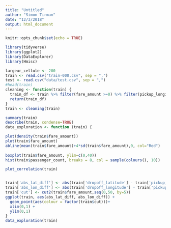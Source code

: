 ```yaml
---
title: "Untitled"
author: "Simon Tirman"
date: "12/3/2018"
output: html_document
---
```


```r
knitr::opts_chunk$set(echo = TRUE)
```



```r
library(tidyverse)
library(ggplot2)
library(DataExplorer)
library(Hmisc)
```


```r
largeur_cellule <- 200
train <- read.csv("train-000.csv", sep = ",")
test <- read.csv("data/test.csv", sep = ",")
#head(train)
cleaning <- function(train) {
  train_df <- train %>% filter(fare_amount >=0) %>% filter(pickup_longitude > -100, pickup_longitude < -50, pickup_latitude > 20, pickup_latitude < 60, dropoff_longitude > -100, dropoff_longitude < -50, dropoff_latitude > 20, dropoff_latitude < 60)
  return(train_df)
}
train <- cleaning(train)
```

```r
summary(train)
describe(train, condense=TRUE)
data_exploration <- function (train) {

plot(density(train$fare_amount))
plot(train$fare_amount)
abline(mean(train$fare_amount)+4*sd(train$fare_amount),0, col="Red")
 
boxplot(train$fare_amount, ylim=c(0,40))
hist(train$passenger_count, breaks = 8, col = sample(colours(), 10))

plot_correlation(train)


train['abs_lat_diff'] <- abs(train['dropoff_latitude'] - train['pickup_latitude'])
train['abs_lon_diff'] <- abs(train['dropoff_longitude'] - train['pickup_longitude'])
train['cut'] <- cut2(train$fare_amount,seq(0,50, by=5))
ggplot(train, aes(abs_lat_diff, abs_lon_diff)) +
  geom_point(aes(colour = factor(train$cut)))+
  xlim(0,1) +
  ylim(0,1)
}
data_exploration(train)
```
